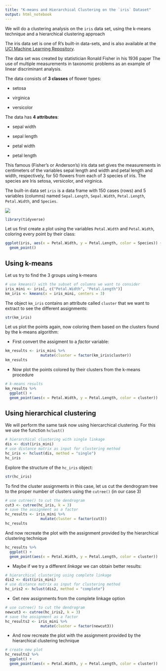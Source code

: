 ```yaml
---
title: "K-means and Hierarchical Clustering on the `iris` Dataset"
output: html_notebook
---
```


We will do a clustering analysis on the `iris` data set, using the k-means technique and a hierarchical clustering approach 

The iris data set is one of R's built-in data-sets, and is also available at the [UCI Machine Learning Repository](http://archive.ics.uci.edu/ml/).

The data set was created by statistician Ronald Fisher in his 1936 paper The use of multiple measurements in taxonomic problems as an example of linear discriminant analysis.  

The data consists of **3 classes** of flower types:

  * setosa
  
  * virginica
  
  * versicolor
  
The data has **4 attributes**:
  
  * sepal width
  
  * sepal length
  
  * petal width
  
  * petal length


This famous (Fisher's or Anderson's) iris data set gives the measurements in centimeters of the variables sepal length and width and petal length and width, respectively, for 50 flowers from each of 3 species of iris. The species are Iris setosa, versicolor, and virginica.

The built-in data set `iris` is a data frame with 150 cases (rows) and 5 variables (columns) named `Sepal.Length`, `Sepal.Width`, `Petal.Length`, `Petal.Width`, and `Species`.

![](https://s3.amazonaws.com/assets.datacamp.com/blog_assets/iris-machinelearning.png)


```r
library(tidyverse)
```


Let us first create a plot using the variables `Petal.Width` and `Petal.Width`, coloring every point by their class:

```r
ggplot(iris, aes(x = Petal.Width, y = Petal.Length, color = Species)) +
  geom_point()
```


## Using k-means

Let us try to find the 3 groups using k-means 

```r
# use kmeans() with the subset of columns we want to consider
iris_mini <- iris[, c("Petal.Width", "Petal.Length")]
km_iris <- kmeans(x = iris_mini, centers = 3)
```

The object `km_iris` contains an attribute called `cluster` that we want to extract to see the different assignments: 

```r
str(km_iris)
```

Let us plot the points again, now coloring them based on the clusters found by the k-means algorithm:

- First convert the assigment to a _factor_ variable:

```r
km_results <- iris_mini %>%
                mutate(cluster = factor(km_iris$cluster))
km_results
```

- Now plot the points colored by their clusters from the k-means procedure

```r
# k-means results
km_results %>%
  ggplot() +
  geom_point(aes(x = Petal.Width, y = Petal.Length, color = cluster))
```


## Using hierarchical clustering


We will perform the same task now using hiercarchical clustering.
For this we use the function `hclust()` 

```r
# hierarchical clustering with single linkage
dis <- dist(iris_mini)
# use distance matrix as input for clustering method
hc_iris <- hclust(dis, method = "single")
hc_iris
```

Explore the structure of the `hc_iris` object:

```r
str(hc_iris)
```

To find the cluster assignments in this case, let us cut the dendrogram tree to the proper number of clusters using the `cutree()` (in our case 3)

```r
# use cutree() to cut the dendrogram
cut3 <- cutree(hc_iris, k = 3)
# save the assignment as a factor
hc_results <- iris_mini %>%
                mutate(cluster = factor(cut3))
hc_results
```

And now recreate the plot with the assignment provided by the hierarchical clustering technique

```r
hc_results %>%
  ggplot() +
  geom_point(aes(x = Petal.Width, y = Petal.Length, color = cluster))
```

- Maybe if we try a different _linkage_ we can obtain better results: 


```r
# hierarchical clustering using complete linkage
dis2 <- dist(iris_mini)
# use distance matrix as input for clustering method
hc_iris2 <- hclust(dis2, method = "complete")
```


- Get new assignments from the complete linkage option

```r
# use cutree() to cut the dendrogram
newcut3 <- cutree(hc_iris2, k = 3)
# save the assignment as a factor
hc_results2 <- iris_mini %>%
                mutate(cluster = factor(newcut3))
```


- And now recreate the plot with the assignment provided by the hierarchical clustering technique

```r
# create new plot
hc_results2 %>%
  ggplot() +
  geom_point(aes(x = Petal.Width, y = Petal.Length, color = cluster))
```


